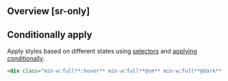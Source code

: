## Overview [sr-only]
<Overview/>

## Conditionally apply
Apply styles based on different states using [selectors](/guide/state-selectors) and [applying conditionally](/guide/applying-conditionally).
```html
<div class="min-w:full**:hover** min-w:full**@sm** min-w:full**@dark** min-w:full**@print**">…</div>
```

